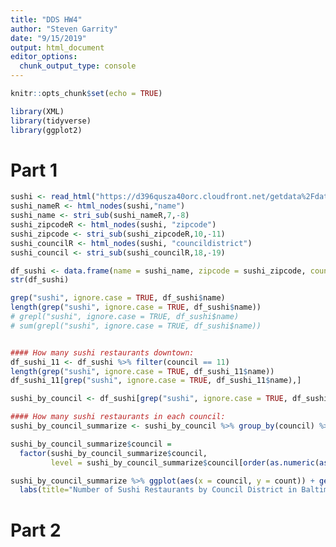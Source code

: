 ```yaml
---
title: "DDS HW4"
author: "Steven Garrity"
date: "9/15/2019"
output: html_document
editor_options: 
  chunk_output_type: console
---
```


```r
knitr::opts_chunk$set(echo = TRUE)
```
```r
library(XML)
library(tidyverse)
library(ggplot2)
```

# Part 1
```r
sushi <- read_html("https://d396qusza40orc.cloudfront.net/getdata%2Fdata%2Frestaurants.xml")
sushi_nameR <- html_nodes(sushi,"name")
sushi_name <- stri_sub(sushi_nameR,7,-8)
sushi_zipcodeR <- html_nodes(sushi, "zipcode")
sushi_zipcode <- stri_sub(sushi_zipcodeR,10,-11)
sushi_councilR <- html_nodes(sushi, "councildistrict")
sushi_council <- stri_sub(sushi_councilR,18,-19)

df_sushi <- data.frame(name = sushi_name, zipcode = sushi_zipcode, council=sushi_council)
str(df_sushi)

grep("sushi", ignore.case = TRUE, df_sushi$name)
length(grep("sushi", ignore.case = TRUE, df_sushi$name))
# grepl("sushi", ignore.case = TRUE, df_sushi$name)
# sum(grepl("sushi", ignore.case = TRUE, df_sushi$name))


#### How many sushi restaurants downtown:
df_sushi_11 <- df_sushi %>% filter(council == 11)
length(grep("sushi", ignore.case = TRUE, df_sushi_11$name))
df_sushi_11[grep("sushi", ignore.case = TRUE, df_sushi_11$name),]

sushi_by_council <- df_sushi[grep("sushi", ignore.case = TRUE, df_sushi$name),]

#### How many sushi restaurants in each council:
sushi_by_council_summarize <- sushi_by_council %>% group_by(council) %>% summarize(count = n())

sushi_by_council_summarize$council =
  factor(sushi_by_council_summarize$council,
         level = sushi_by_council_summarize$council[order(as.numeric(as.character(sushi_by_council_summarize$council)))])

sushi_by_council_summarize %>% ggplot(aes(x = council, y = count)) + geom_col() +
  labs(title="Number of Sushi Restaurants by Council District in Baltimore, MD", y="Number of Restaurants", x ="Council")

```

# Part 2
```r






```